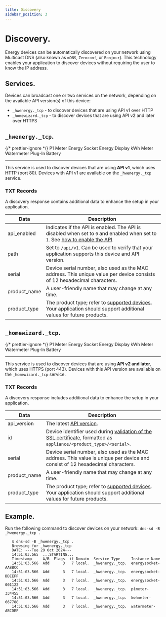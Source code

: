 ```yaml
---
title: Discovery
sidebar_position: 3
---
```



# Discovery.

Energy devices can be automatically discovered on your network using <Link to="https://datatracker.ietf.org/doc/html/rfc6762">Multicast DNS</Link> (also known as `mDNS`, `Zeroconf`, or `Bonjour`). This technology enables your application to discover devices without requiring the user to know the IP address.

## Services.

Devices can broadcast one or two services on the network, depending on the available API version(s) of this device:

-   `_hwenergy._tcp` - to discover devices that are using API v1 over HTTP
-   `_homewizard._tcp` - to discover devices that are using API v2 and later over HTTPS

## `_hwenergy._tcp`.

{/* prettier-ignore */}
<Badge colorName='hw-green' icon="mdi:check" subtext="Supported">P1 Meter</Badge>
<Badge colorName='hw-green' icon="mdi:check" subtext="Supported">Energy Socket</Badge>
<Badge colorName='hw-grey' icon="mdi:close" subtext="Not supported">Energy Display</Badge>
<Badge colorName='hw-green' icon="mdi:check" subtext="Supported">kWh Meter</Badge>
<Badge colorName='hw-green' icon="mdi:check" subtext="Supported">Watermeter</Badge>
<Badge colorName='hw-grey' icon="mdi:close" subtext="Not supported">Plug-In Battery</Badge>

---

This service is used to discover devices that are using **API v1**, which uses HTTP (port 80). Devices with API v1 are available on the `_hwenergy._tcp` service.

### TXT Records

A discovery response contains additional data to enhance the setup in your application.

| Data         | Description                                                                                                                                                            |
| ------------ | ---------------------------------------------------------------------------------------------------------------------------------------------------------------------- |
| api_enabled  | Indicates if the API is enabled. The API is disabled when set to `0` and enabled when set to `1`. See [how to enable the API](/docs/getting-started#2-enable-the-api). |
| path         | Set to `/api/v1`. Can be used to verify that your application supports this device and API version.                                                                    |
| serial       | Device serial number, also used as the MAC address. This unique value per device consists of 12 hexadecimal characters.                                                |
| product_name | A user-friendly name that may change at any time.                                                                                                                      |
| product_type | The product type; refer to [supported devices](/docs/introduction#devices). Your application should support additional values for future products.                     |

## `_homewizard._tcp`.

{/* prettier-ignore */}
<Badge colorName='hw-green' icon="mdi:check" subtext="Requires Firmware 6.00">P1 Meter</Badge>
<Badge colorName='hw-grey'  icon="mdi:wrench" subtext="In development">Energy Socket</Badge>
<Badge colorName='hw-grey' icon="mdi:wrench" subtext="In development">Energy Display</Badge>
<Badge colorName='hw-purple'  icon="mdi:test-tube" subtext="Requires Firmware 5.0000 or later (in beta)">kWh Meter</Badge>
<Badge colorName='hw-grey'  icon="mdi:wrench" subtext="In development">Watermeter</Badge>
<Badge colorName='hw-green' icon="mdi:check" subtext="Supported">Plug-In Battery</Badge>

---

This service is used to discover devices that are using **API v2 and later**, which uses HTTPS (port 443). Devices with this API version are available on the `_homewizard._tcp` service.

### TXT Records

A discovery response includes additional data to enhance the setup in your application.

| Data         | Description                                                                                                                                        |
| ------------ | -------------------------------------------------------------------------------------------------------------------------------------------------- |
| api_version  | The latest [API version](/docs/versioning).                                                                                                        |
| id           | Device identifier used during [validation of the SSL certificate](/docs/v2/authorization#https), formatted as `appliance/<product_type>/<serial>`. |
| serial       | Device serial number, also used as the MAC address. This value is unique per device and consist of 12 hexadecimal characters.                      |
| product_name | A user-friendly name that may change at any time.                                                                                                  |
| product_type | The product type; refer to [supported devices](/docs/introduction#devices). Your application should support additional values for future products. |

## Example.

Run the following command to discover devices on your network: `dns-sd -B _hwenergy._tcp .`

```
   $ dns-sd -B _hwenergy._tcp .
   Browsing for _hwenergy._tcp
   DATE: ---Tue 29 Oct 2024---
   14:51:03.565  ...STARTING...
   Timestamp     A/R  Flags  if Domain  Service Type     Instance Name
   14:51:03.566  Add      3   7 local.  _hwenergy._tcp.  energysocket-AABBCC
   14:51:03.566  Add      3   7 local.  _hwenergy._tcp.  energysocket-DDEEFF
   14:51:03.566  Add      3   7 local.  _hwenergy._tcp.  energysocket-001122
   14:51:03.566  Add      3   7 local.  _hwenergy._tcp.  p1meter-334455
   14:51:03.566  Add      3   7 local.  _hwenergy._tcp.  kwhmeter-667788
   14:51:03.566  Add      3   7 local.  _hwenergy._tcp.  watermeter-ABCDEF
```
